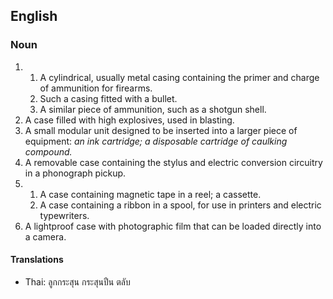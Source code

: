 == English ==
=== Noun ===

#  
## A cylindrical, usually metal casing containing the primer and charge of ammunition for firearms. 
## Such a casing fitted with a bullet. 
## A similar piece of ammunition, such as a shotgun shell.
# A case filled with high explosives, used in blasting. 
# A small modular unit designed to be inserted into a larger piece of equipment: ''an ink cartridge; a disposable cartridge of caulking compound. ''
# A removable case containing the stylus and electric conversion circuitry in a phonograph pickup.
# 
## A case containing magnetic tape in a reel; a cassette. 
## A case containing a ribbon in a spool, for use in printers and electric typewriters.
# A lightproof case with photographic film that can be loaded directly into a camera.

==== Translations ====
* Thai: ลูกกระสุน กระสุนปืน ตลับ